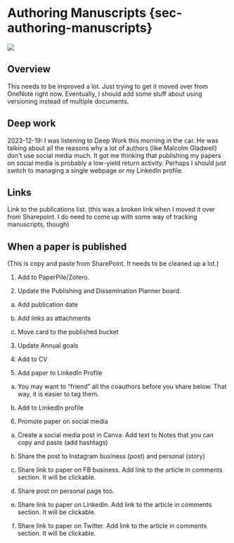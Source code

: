 # Authoring Manuscripts {sec-authoring-manuscripts}

![](typewriter.jpg){#fig-authoring-manuscripts-header-img}

## Overview

This needs to be improved a lot. Just trying to get it moved over from OneNote right now. Eventually, I should add some stuff about using versioning instead of multiple documents. 

## Deep work

2023-12-19: I was listening to Deep Work this morning in the car. He was talking about all the reasons why a lot of authors (like Malcolm Gladwell) don’t use social media much. It got me thinking that publishing my papers on social media is probably a low-yield return activity. Perhaps I should just switch to managing a single webpage or my LinkedIn profile. 

## Links

Link to the publications list. (this was a broken link when I moved it over from Sharepoint. I do need to come up with some way of tracking manuscripts, though)

## When a paper is published

(This is copy and paste from SharePoint. It needs to be cleaned up a lot.)

1. Add to PaperPile/Zotero. 

2. Update the Publishing and Dissemination Planner board. 

  a. Add publication date 

  b. Add links as attachments 

  c. Move card to the published bucket 

3. Update Annual goals 

4. Add to CV 

5. Add paper to LinkedIn Profile 

  a. You may want to "friend" all the coauthors before you share below. That way, it is easier to tag them. 

  b. Add to LinkedIn profile 

6. Promote paper on social media  

  a. Create a social media post in Canva. Add text to Notes that you can copy and paste (add hashtags) 

  b. Share the post to Instagram business (post) and personal (story) 

  c. Share link to paper on FB business. Add link to the article in comments section. It will be clickable. 

  d. Share post on personal page too.  

  e. Share link to paper on LinkedIn. Add link to the article in comments section. It will be clickable. 

  f. Share link to paper on Twitter. Add link to the article in comments section. It will be clickable. 